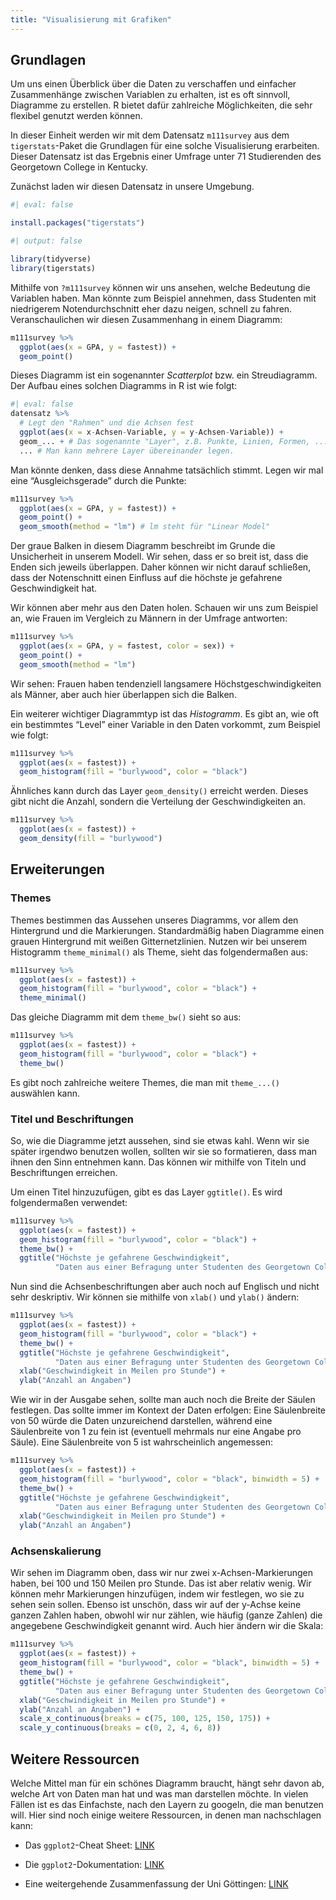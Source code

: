 ```yaml
---
title: "Visualisierung mit Grafiken"
---
```


## Grundlagen

Um uns einen Überblick über die Daten zu verschaffen und einfacher Zusammenhänge zwischen Variablen zu erhalten, ist es oft sinnvoll, Diagramme zu erstellen. R bietet dafür zahlreiche Möglichkeiten, die sehr flexibel genutzt werden können.

In dieser Einheit werden wir mit dem Datensatz `m111survey` aus dem `tigerstats`-Paket die Grundlagen für eine solche Visualisierung erarbeiten. Dieser Datensatz ist das Ergebnis einer Umfrage unter 71 Studierenden des Georgetown College in Kentucky.

Zunächst laden wir diesen Datensatz in unsere Umgebung.

```r
#| eval: false

install.packages("tigerstats")
```

```r
#| output: false

library(tidyverse)
library(tigerstats)
```

Mithilfe von `?m111survey` können wir uns ansehen, welche Bedeutung die Variablen haben. Man könnte zum Beispiel annehmen, dass Studenten mit niedrigerem Notendurchschnitt eher dazu neigen, schnell zu fahren. Veranschaulichen wir diesen Zusammenhang in einem Diagramm:

```r
m111survey %>% 
  ggplot(aes(x = GPA, y = fastest)) +
  geom_point()
```

Dieses Diagramm ist ein sogenannter *Scatterplot* bzw. ein Streudiagramm. Der Aufbau eines solchen Diagramms in R ist wie folgt:

```r
#| eval: false
datensatz %>% 
  # Legt den "Rahmen" und die Achsen fest
  ggplot(aes(x = x-Achsen-Variable, y = y-Achsen-Variable)) +
  geom_... + # Das sogenannte "Layer", z.B. Punkte, Linien, Formen, ...
  ... # Man kann mehrere Layer übereinander legen.
```

Man könnte denken, dass diese Annahme tatsächlich stimmt. Legen wir mal eine "Ausgleichsgerade" durch die Punkte:

```r
m111survey %>% 
  ggplot(aes(x = GPA, y = fastest)) +
  geom_point() +
  geom_smooth(method = "lm") # lm steht für "Linear Model"
```

Der graue Balken in diesem Diagramm beschreibt im Grunde die Unsicherheit in unserem Modell. Wir sehen, dass er so breit ist, dass die Enden sich jeweils überlappen. Daher können wir nicht darauf schließen, dass der Notenschnitt einen Einfluss auf die höchste je gefahrene Geschwindigkeit hat.

Wir können aber mehr aus den Daten holen. Schauen wir uns zum Beispiel an, wie Frauen im Vergleich zu Männern in der Umfrage antworten:

```r
m111survey %>% 
  ggplot(aes(x = GPA, y = fastest, color = sex)) +
  geom_point() +
  geom_smooth(method = "lm")
```

Wir sehen: Frauen haben tendenziell langsamere Höchstgeschwindigkeiten als Männer, aber auch hier überlappen sich die Balken.

Ein weiterer wichtiger Diagrammtyp ist das *Histogramm*. Es gibt an, wie oft ein bestimmtes "Level" einer Variable in den Daten vorkommt, zum Beispiel wie folgt:

```r
m111survey %>% 
  ggplot(aes(x = fastest)) +
  geom_histogram(fill = "burlywood", color = "black")
```

Ähnliches kann durch das Layer `geom_density()` erreicht werden. Dieses gibt nicht die Anzahl, sondern die Verteilung der Geschwindigkeiten an.

```r
m111survey %>% 
  ggplot(aes(x = fastest)) +
  geom_density(fill = "burlywood")
```

## Erweiterungen

### Themes

Themes bestimmen das Aussehen unseres Diagramms, vor allem den Hintergrund und die Markierungen. Standardmäßig haben Diagramme einen grauen Hintergrund mit weißen Gitternetzlinien. Nutzen wir bei unserem Histogramm `theme_minimal()` als Theme, sieht das folgendermaßen aus:

```r
m111survey %>% 
  ggplot(aes(x = fastest)) +
  geom_histogram(fill = "burlywood", color = "black") +
  theme_minimal()
```

Das gleiche Diagramm mit dem `theme_bw()` sieht so aus:

```r
m111survey %>% 
  ggplot(aes(x = fastest)) +
  geom_histogram(fill = "burlywood", color = "black") +
  theme_bw()
```

Es gibt noch zahlreiche weitere Themes, die man mit `theme_...()` auswählen kann.

### Titel und Beschriftungen

So, wie die Diagramme jetzt aussehen, sind sie etwas kahl. Wenn wir sie später irgendwo benutzen wollen, sollten wir sie so formatieren, dass man ihnen den Sinn entnehmen kann. Das können wir mithilfe von Titeln und Beschriftungen erreichen.

Um einen Titel hinzuzufügen, gibt es das Layer `ggtitle()`. Es wird folgendermaßen verwendet:

```r
m111survey %>% 
  ggplot(aes(x = fastest)) +
  geom_histogram(fill = "burlywood", color = "black") +
  theme_bw() +
  ggtitle("Höchste je gefahrene Geschwindigkeit",
          "Daten aus einer Befragung unter Studenten des Georgetown College in Kentucky")
```

Nun sind die Achsenbeschriftungen aber auch noch auf Englisch und nicht sehr deskriptiv. Wir können sie mithilfe von `xlab()` und `ylab()` ändern:

```r
m111survey %>% 
  ggplot(aes(x = fastest)) +
  geom_histogram(fill = "burlywood", color = "black") +
  theme_bw() +
  ggtitle("Höchste je gefahrene Geschwindigkeit",
          "Daten aus einer Befragung unter Studenten des Georgetown College in Kentucky") +
  xlab("Geschwindigkeit in Meilen pro Stunde") +
  ylab("Anzahl an Angaben")
```

Wie wir in der Ausgabe sehen, sollte man auch noch die Breite der Säulen festlegen. Das sollte immer im Kontext der Daten erfolgen: Eine Säulenbreite von 50 würde die Daten unzureichend darstellen, während eine Säulenbreite von 1 zu fein ist (eventuell mehrmals nur eine Angabe pro Säule). Eine Säulenbreite von 5 ist wahrscheinlich angemessen:

```r
m111survey %>% 
  ggplot(aes(x = fastest)) +
  geom_histogram(fill = "burlywood", color = "black", binwidth = 5) +
  theme_bw() +
  ggtitle("Höchste je gefahrene Geschwindigkeit",
          "Daten aus einer Befragung unter Studenten des Georgetown College in Kentucky") +
  xlab("Geschwindigkeit in Meilen pro Stunde") +
  ylab("Anzahl an Angaben")
```

### Achsenskalierung

Wir sehen im Diagramm oben, dass wir nur zwei x-Achsen-Markierungen haben, bei 100 und 150 Meilen pro Stunde. Das ist aber relativ wenig. Wir können mehr Markierungen hinzufügen, indem wir festlegen, wo sie zu sehen sein sollen. Ebenso ist unschön, dass wir auf der y-Achse keine ganzen Zahlen haben, obwohl wir nur zählen, wie häufig (ganze Zahlen) die angegebene Geschwindigkeit genannt wird. Auch hier ändern wir die Skala:

```r
m111survey %>% 
  ggplot(aes(x = fastest)) +
  geom_histogram(fill = "burlywood", color = "black", binwidth = 5) +
  theme_bw() +
  ggtitle("Höchste je gefahrene Geschwindigkeit",
          "Daten aus einer Befragung unter Studenten des Georgetown College in Kentucky") +
  xlab("Geschwindigkeit in Meilen pro Stunde") +
  ylab("Anzahl an Angaben") +
  scale_x_continuous(breaks = c(75, 100, 125, 150, 175)) +
  scale_y_continuous(breaks = c(0, 2, 4, 6, 8))
```

## Weitere Ressourcen

Welche Mittel man für ein schönes Diagramm braucht, hängt sehr davon ab, welche Art von Daten man hat und was man darstellen möchte. In vielen Fällen ist es das Einfachste, nach den Layern zu googeln, die man benutzen will. Hier sind noch einige weitere Ressourcen, in denen man nachschlagen kann:

-   Das `ggplot2`-Cheat Sheet: [LINK](https://www.maths.usyd.edu.au/u/UG/SM/STAT3022/r/current/Misc/data-visualization-2.1.pdf)

-   Die `ggplot2`-Dokumentation: [LINK](https://ggplot2.tidyverse.org/reference/)

-   Eine weitergehende Zusammenfassung der Uni Göttingen: [LINK](https://md.psych.bio.uni-goettingen.de/mv/unit/ggplot2/ggplot2.html)
